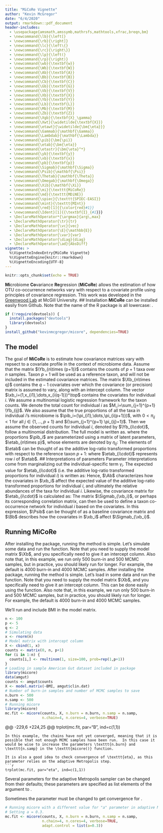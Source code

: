 ```yaml
---
title: "MiCoRe Vignette"
author: "Kevin McGregor"
date: "6/4/2020"
output: rmarkdown::pdf_document
header-includes:
  - \usepackage{amsmath,amssymb,mathrsfs,mathtools,xfrac,breqn,bm}
  - \newcommand{\lb}{\left[}
  - \newcommand{\rb}{\right]}
  - \newcommand{\lc}{\left\{}
  - \newcommand{\rc}{\right\}}
  - \newcommand{\lp}{\left(}
  - \newcommand{\rp}{\right)}
  - \newcommand{\wb}{\textbf{w}}
  - \newcommand{\Wb}{\textbf{W}}
  - \newcommand{\Ab}{\textbf{A}}
  - \newcommand{\Bb}{\textbf{B}}
  - \newcommand{\Cb}{\textbf{C}}
  - \newcommand{\Gb}{\textbf{G}}
  - \newcommand{\Vb}{\textbf{V}}
  - \newcommand{\Xb}{\textbf{X}}
  - \newcommand{\Yb}{\textbf{Y}}
  - \newcommand{\Lb}{\textbf{L}}
  - \newcommand{\Mb}{\textbf{M}}
  - \newcommand{\Zb}{\textbf{Z}}
  - \newcommand{\Xgb}{\textbf{X}_\gamma}
  - \newcommand{\Xwt}{\widetilde{\textbf{X}}}
  - \newcommand{\etawt}{\widetilde{\bm{\eta}}}
  - \newcommand{\Gammab}{\mathbf{\Gamma}}
  - \newcommand{\Lambdab}{\mathbf{\Lambda}}
  - \newcommand{\pib}{\bm{\pi}}
  - \newcommand{\etab}{\bm{\eta}}
  - \newcommand{\etastr}{\bm{\eta}^*}
  - \newcommand{\yb}{\textbf{y}}
  - \newcommand{\xb}{\textbf{x}}
  - \newcommand{\pb}{\textbf{p}}
  - \newcommand{\Sigmab}{\mathbf{\Sigma}}
  - \newcommand{\Psib}{\mathbf{\Psi}}
  - \newcommand{\Thetab}{\mathbf{\Theta}}
  - \newcommand{\Omegab}{\mathbf{\Omega}}
  - \newcommand{\Xib}{\mathbf{\Xi}}
  - \newcommand{\mi}{\texttt{MiCoRe}}
  - \newcommand{\md}{\texttt{MDiNE}}
  - \newcommand{\spiec}{\texttt{SPIEC-EASI}}
  - \newcommand{\mint}{\texttt{MInt}}
  - \newcommand{\red}[1]{{\color{red}#1}}
  - \newcommand{\Ident}[1]{{\textbf{I}_{#1}}}
  - \DeclareMathOperator*{\argmax}{arg\,max}
  - \DeclareMathOperator{\tr}{tr}
  - \DeclareMathOperator{\vc}{vec}
  - \DeclareMathOperator{\E}{\mathbb{E}}
  - \DeclareMathOperator{\var}{var}
  - \DeclareMathOperator{\diag}{diag}
  - \DeclareMathOperator{\ad}{AbsDiff}
vignette: >
  %\VignetteIndexEntry{MiCoRe Vignette}
  %\VignetteEngine{knitr::rmarkdown}
  %\VignetteEncoding{UTF-8}
---
```

```r
knitr::opts_chunk$set(echo = TRUE)
```
**Mi**crobiome **Co**variance **Re**gression (**MiCoRe**) allows the estimation of how OTU co-occurrence networks vary with respect to a covariate profile using principles of covariance regression.  This work was developed in the [Greenwood Lab](https://www.mcgill.ca/statisticalgenetics/) at McGill University.
## Installation
**MiCoRe** can be installed easily from Github. Note that the name of the R package is all lowercase: \texttt{micore}.
```r
if (!require(devtools)) {
  install.packages("devtools")
  library(devtools)
}
install_github("kevinmcgregor/micore", dependencies=TRUE)
```
## The model
The goal of **MiCoRe** is to estimate how covariance matrices vary with repsect to a covariate profile in the context of microbiome data.
Assume that the matrix $\Yb_{n\times (p+1)}$ contains the counts of $p+1$ taxa over $n$ samples.  Taxon $p+1$ will be used as a reference taxon, and will not be included in the estimated covariance matrices.  The matrix $\Xb_{n\times q}$ contains the $q-1$ covariates over which the covariance (or precision) matrix is assumed to vary, along with an intercept column.  The vector $\xb_i=(1,x_{i1},\dots,x_{i(q-1)})^\top$ contains the covariates for individual $i$.
We assume a multinomial logistic regression framework for the taxon counts.
We denote the total count for individual $i$ as $M_i=\sum_{j=1}^{p+1} \Yb_{ij}$.  We also assume that the true proportions of all the taxa in individual $i$'s microbiome is $\pib_i=(\pi_{i1},\dots,\pi_{i(p+1)})$, with $0<\pi_{ij}<1$ for all $j\in\{1,\dots,p+1\}$ and ${\sum_{j=1}^{p+1} \pi_{ij}=1}$.  Then we assume the observed counts for individual $i$, denoted by $\Yb_{i\cdot}$, follow a multinomial distribution.  The full model is written as.
\begin{align}
\label{eqn:model}
    \Yb_{i\cdot} | \etab_{i\cdot}, \Ab, \Bb, \gamma_i, \Psib, \Gammab &\sim \mbox{Multinomial}(M_i, \pib_i) \nonumber \\
    \etab_{i\cdot} |  \Ab, \Bb, \gamma_i, \Psib, \Gammab &\sim \mbox{Normal}\left([\Ab+\gamma_i \Bb]\xb_i, \Psib\right) \nonumber \\
    \Cb=(\Ab,\Bb) | \Psib, \Gammab &\sim \mbox{Matrix-Normal}\left(\Cb_0, \Psib, \Gammab \right) \nonumber \\
    \Psib &\sim \mbox{inv-Wishart}\left(\nu_\Psi,\Psib_0\right) \nonumber \\
    \Gammab &\sim \mbox{inv-Wishart}\left(\nu_\Gamma,\Gammab_0\right) \nonumber \\
    \gamma_i &\sim \mbox{Normal}(0,1).
\end{align}
where the proportions $\pib_i$ are parameterized using a matrix of latent parameters, $\etab_{n\times p}$, whose elements are denoted by $\eta_{ij}$:
\begin{align}
	\pib_i &= \left( \frac{\exp(\eta_{i1})}{1+\sum_{j=1}^p \exp(\eta_{ij})}, \dots, \frac{\exp(\eta_{ip})}	{1+\sum_{j=1}^p \exp(\eta_{ij})}, \frac{1}{1+\sum_{j=1}^p \exp(\eta_{ij})} \right). \nonumber
\end{align}
\noindent The elements of $\etab$ can be thought of as the additive log-ratio transformed proportions with respect to the reference taxon $p+1$: 
\begin{align}
	\etab_{i\cdot} &= \left[ \log\left(\frac{\pi_{i1}}{\pi_{i(p+1)}}\right), \dots,  \log\left(\frac{\pi_{ip}}{\pi_{i(p+1)}}\right) \right],\nonumber
\end{align}
where $\etab_{i\cdot}$ represents row $i$ of $\etab$.
## Interpretations of parameters
Parameter interpretations come from marginalizing out the individual-specific term $\gamma_i$.  The expected value for $\etab_{i\cdot}$ (i.e. the additive log-ratio transformed proportions for individual $i$) is written as:
\begin{align}
	\E(\etab_{i\cdot} | \Ab, \Bb, \Psib, \Gammab) &= \Ab \xb_i . \nonumber
\end{align}
Hence, $\Ab$ characterizes how the covariates in $\xb_i$ affect the expected value of the additive log-ratio transformed proportions for individual $i$, and ultimately the relative abundances of the taxa for individual $i$.  Likewise, the covariance matrix for $\etab_{i\cdot}$ is calculated as:
\begin{align}
	\label{eqn:var}
	\var(\etab_{i\cdot} | \Ab, \Bb, \Psib, \Gammab) &= \Psib + \Bb\xb_i\xb_i^\top\Bb^\top \nonumber \\
	&= \Sigmab_{\xb_i} .
\end{align}
The matrix $\Sigmab_{\xb_i}$, or perhaps its corresponding correlation matrix, can then be used to define a taxon co-occurrence network for individual $i$ based on the covariates. In this expression, $\Psib$ can be thought of as a baseline covariance matrix and $\Bb$ describes how the covariates in $\xb_i$ affect $\Sigmab_{\xb_i}$.

## Running **MiCoRe**
After installing the \texttt{micore} package, running the method is simple.  Let's simulate some data and run the function.  Note that you need to supply the model matrix $\Xb$, and you specifically need to give it an intercept column.  Also note that, in this example, we run only 500 burn-in and 500 MCMC samples, but in practice, you should likely run for longer.  For example, the default is 4000 burn-in and 4000 MCMC samples.
After installing the \texttt{micore} package, running the method is simple.  Let's load in some data and run the function.  Note that you need to supply the model matrix $\Xb$, and you specifically need to give it an intercept column. This can be done easily using the \texttt{model.matrix()} function. Also note that, in this example, we run only 500 burn-in and 500 MCMC samples, but in practice, you should likely run for longer.  For example, the default is 4000 burn-in and 4000 MCMC samples.

We'll run \texttt{micore} and include BMI in the model matrix.

```r
n <- 100
p <- 5
q <- 2
# Simulating data
x <- rnorm(n)
# Model matrix with intercept column
X <- cbind(1, x)
counts <- matrix(0, n, p+1)
for (i in 1:n) {
  counts[i,] <- rmultinom(1, size=100, prob=rep(1,p+1))
}
# Loading in sample American Gut dataset included in package
library(micore)
data(amgut)
counts <- amgut$counts
X <- model.matrix(~BMI, amgut$clin.dat)
# Number of burn-in samples and number of MCMC samples to save
n.burn <- 500
n.samp <- 500
# Running micore
library(micore)
mc.fit <- micore(counts, X, n.burn = n.burn, n.samp = n.samp, 
                 n.chain=4, n.cores=4, verbose=TRUE)
```
@@ -229,6 +224,25 @@ trplot(mc.fit, par="B", ind=c(1,1))
```
In this example, the chains have not yet converged, meaning that it is possible that not enough MCMC samples have been run.  In this case it would be wise to increase the parameters \texttt{n.burn} and \texttt{n.samp} in the \texttt{micore()} function.

It is also a good idea to check convergence of \texttt{eta}, as this parameter relies on the adaptive Metropolis step.
```r
trplot(mc.fit, par="eta", ind=c(1,1))
```
Several parameters for the adaptive Metropolis sampler can be changed from their defaults; these parameters are specified as list elements of the \texttt{adapt.control} argument to \texttt{micore}.
\begin{itemize}
  \item \texttt{init}: (default 0.1) The initial stepsize for the adaptive Metropolis parameters.
  \item \texttt{a}: (default 0.5) The adaptation rate. A higher value means the adaptations will vanish more quickly with the number of MCMC steps.
  \item \texttt{sigma.zero}: (default 1) The initial value of the adaptive Metropolis variance scaling parameter.
\end{itemize}
Sometimes the \texttt{a} parameter must be changed to get convergence for \texttt{eta}.
```r
# Running micore with a different value for "a" parameter in adaptive Metropolis.  
# Setting a = 0.3.
mc.fit <- micore(counts, X, n.burn = n.burn, n.samp = n.samp, 
                 n.chain=4, n.cores=4, verbose=TRUE,
                 adapt.control = list(a=0.3))
```